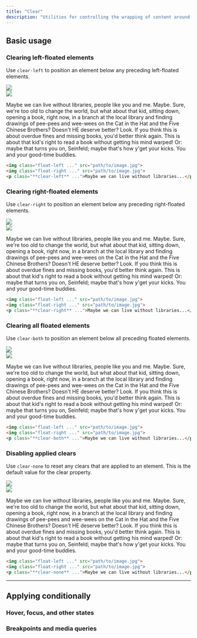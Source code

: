 ```yaml
---
title: "Clear"
description: "Utilities for controlling the wrapping of content around an element."
---
```




## Basic usage

### Clearing left-floated elements

Use `clear-left` to position an element below any preceding left-floated elements.

<Example resizable p="none">
  <div class="mx-4 bg-white shadow-xl p-8 text-gray-700 text-sm sm:text-base leading-6 sm:leading-7">
    <div class="float-left mb-4 rounded-xl overflow-hidden">
      <div class="relative aspect-w-1 aspect-h-1 sm:aspect-w-16 sm:aspect-h-9 w-24 sm:w-44">
        <img class="object-cover" src="https://images.unsplash.com/photo-1554629947-334ff61d85dc?ixid=MnwxMjA3fDB8MHxwaG90by1wYWdlfHx8fGVufDB8fHx8&ixlib=rb-1.2.1&auto=format&fit=crop&w=320&q=80" />
        <div class="absolute inset-0 ring-1 ring-inset ring-black/10 rounded-xl"></div>
      </div>
    </div>
    <div class="float-right ml-6 mb-4 rounded-xl overflow-hidden ">
      <div class="relative aspect-w-1 aspect-h-1 sm:aspect-w-16 sm:aspect-h-9 w-40 sm:w-64">
        <img class="object-cover" src="https://images.unsplash.com/photo-1554629947-334ff61d85dc?ixid=MnwxMjA3fDB8MHxwaG90by1wYWdlfHx8fGVufDB8fHx8&ixlib=rb-1.2.1&auto=format&fit=crop&w=320&q=80" />
        <div class="absolute inset-0 ring-1 ring-inset ring-black/10 rounded-xl"></div>
      </div>
    </div>
    <p class="clear-left text-justify">Maybe we can live without libraries, people like you and me. Maybe. Sure, we're too old to change the world, but what about that kid, sitting down, opening a book, right now, in a branch at the local library and finding drawings of pee-pees and wee-wees on the Cat in the Hat and the Five Chinese Brothers? Doesn't HE deserve better? Look. If you think this is about overdue fines and missing books, you'd better think again. This is about that kid's right to read a book without getting his mind warped! Or: maybe that turns you on, Seinfeld; maybe that's how y'get your kicks. You and your good-time buddies.</p>
  </div>
</Example>

```html
<img class="float-left ..." src="path/to/image.jpg">
<img class="float-right ..." src="path/to/image.jpg">
<p class="**clear-left** ...">Maybe we can live without libraries...</p>
```

### Clearing right-floated elements

Use `clear-right` to position an element below any preceding right-floated elements.

<Example resizable p="none">
  <div class="mx-4 bg-white shadow-xl p-8 text-gray-700 text-sm sm:text-base leading-6 sm:leading-7">
    <div class="float-left mr-6 mb-4 rounded-xl overflow-hidden">
      <div class="relative aspect-w-4 aspect-h-5 sm:aspect-w-16 sm:aspect-h-9 w-28 sm:w-64">
        <img class="object-cover" src="https://images.unsplash.com/photo-1554629947-334ff61d85dc?ixid=MnwxMjA3fDB8MHxwaG90by1wYWdlfHx8fGVufDB8fHx8&ixlib=rb-1.2.1&auto=format&fit=crop&w=320&q=80" />
        <div class="absolute inset-0 ring-1 ring-inset ring-black/10 rounded-xl"></div>
      </div>
    </div>
    <div class="float-right mb-4 rounded-xl overflow-hidden ">
      <div class="relative aspect-w-4 aspect-h-5 sm:aspect-w-16 sm:aspect-h-9 w-20 sm:w-44">
        <img class="object-cover" src="https://images.unsplash.com/photo-1554629947-334ff61d85dc?ixid=MnwxMjA3fDB8MHxwaG90by1wYWdlfHx8fGVufDB8fHx8&ixlib=rb-1.2.1&auto=format&fit=crop&w=320&q=80" />
        <div class="absolute inset-0 ring-1 ring-inset ring-black/10 rounded-xl"></div>
      </div>
    </div>
    <p class="clear-right text-justify">Maybe we can live without libraries, people like you and me. Maybe. Sure, we're too old to change the world, but what about that kid, sitting down, opening a book, right now, in a branch at the local library and finding drawings of pee-pees and wee-wees on the Cat in the Hat and the Five Chinese Brothers? Doesn't HE deserve better? Look. If you think this is about overdue fines and missing books, you'd better think again. This is about that kid's right to read a book without getting his mind warped! Or: maybe that turns you on, Seinfeld; maybe that's how y'get your kicks. You and your good-time buddies.</p>
  </div>
</Example>

```html
<img class="float-left ..." src="path/to/image.jpg">
<img class="float-right ..." src="path/to/image.jpg">
<p class="**clear-right** ...">Maybe we can live without libraries...</p>
```

### Clearing all floated elements

Use `clear-both` to position an element below all preceding floated elements.

<Example resizable p="none">
  <div class="mx-4 bg-white shadow-xl p-8 text-gray-700 text-sm sm:text-base leading-6 sm:leading-7">
    <div class="float-left mb-4 rounded-xl overflow-hidden">
      <div class="relative aspect-w-16 aspect-h-9 w-44">
        <img class="object-cover" src="https://images.unsplash.com/photo-1554629947-334ff61d85dc?ixid=MnwxMjA3fDB8MHxwaG90by1wYWdlfHx8fGVufDB8fHx8&ixlib=rb-1.2.1&auto=format&fit=crop&w=320&q=80" />
        <div class="absolute inset-0 ring-1 ring-inset ring-black/10 rounded-xl"></div>
      </div>
    </div>
    <div class="float-right ml-6 mb-4 rounded-xl overflow-hidden ">
      <div class="relative aspect-w-16 aspect-h-9 w-64">
        <img class="object-cover" src="https://images.unsplash.com/photo-1554629947-334ff61d85dc?ixid=MnwxMjA3fDB8MHxwaG90by1wYWdlfHx8fGVufDB8fHx8&ixlib=rb-1.2.1&auto=format&fit=crop&w=320&q=80" />
        <div class="absolute inset-0 ring-1 ring-inset ring-black/10 rounded-xl"></div>
      </div>
    </div>
    <p class="clear-both text-justify">Maybe we can live without libraries, people like you and me. Maybe. Sure, we're too old to change the world, but what about that kid, sitting down, opening a book, right now, in a branch at the local library and finding drawings of pee-pees and wee-wees on the Cat in the Hat and the Five Chinese Brothers? Doesn't HE deserve better? Look. If you think this is about overdue fines and missing books, you'd better think again. This is about that kid's right to read a book without getting his mind warped! Or: maybe that turns you on, Seinfeld; maybe that's how y'get your kicks. You and your good-time buddies.</p>
  </div>
</Example>

```html
<img class="float-left ..." src="path/to/image.jpg">
<img class="float-right ..." src="path/to/image.jpg">
<p class="**clear-both** ...">Maybe we can live without libraries...</p>
```

### Disabling applied clears

Use `clear-none` to reset any clears that are applied to an element. This is the default value for the clear property.

<Example resizable p="none">
  <div class="mx-4 bg-white shadow-xl p-8 text-gray-700">
    <div class="relative float-left mr-6 mb-4 rounded-xl overflow-hidden">
      <div class="relative aspect-w-16 aspect-h-9 w-44">
        <img class="h-24 object-cover" src="https://images.unsplash.com/photo-1554629947-334ff61d85dc?ixid=MnwxMjA3fDB8MHxwaG90by1wYWdlfHx8fGVufDB8fHx8&ixlib=rb-1.2.1&auto=format&fit=crop&w=320&q=80" />
        <div class="absolute inset-0 ring-1 ring-inset ring-black/10 rounded-xl"></div>
      </div>
    </div>
    <div class="relative float-right ml-6 mb-4 rounded-xl overflow-hidden">
      <div class="relative aspect-w-16 aspect-h-9 w-64">
        <img class="h-36 object-cover" src="https://images.unsplash.com/photo-1554629947-334ff61d85dc?ixid=MnwxMjA3fDB8MHxwaG90by1wYWdlfHx8fGVufDB8fHx8&ixlib=rb-1.2.1&auto=format&fit=crop&w=320&q=80" />
        <div class="absolute inset-0 ring-1 ring-inset ring-black/10 rounded-xl"></div>
      </div>
    </div>
    <p class="clear-none text-justify">Maybe we can live without libraries, people like you and me. Maybe. Sure, we're too old to change the world, but what about that kid, sitting down, opening a book, right now, in a branch at the local library and finding drawings of pee-pees and wee-wees on the Cat in the Hat and the Five Chinese Brothers? Doesn't HE deserve better? Look. If you think this is about overdue fines and missing books, you'd better think again. This is about that kid's right to read a book without getting his mind warped! Or: maybe that turns you on, Seinfeld; maybe that's how y'get your kicks. You and your good-time buddies.</p>
  </div>
</Example>

```html
<img class="float-left ..." src="path/to/image.jpg">
<img class="float-right ..." src="path/to/image.jpg">
<p class="**clear-none** ...">Maybe we can live without libraries...</p>
```

---

## <Heading ignore>Applying conditionally</Heading>

### <Heading ignore>Hover, focus, and other states</Heading>

<HoverFocusAndOtherStates defaultClass="clear-left" featuredClass="clear-none" element="p" />

### <Heading ignore>Breakpoints and media queries</Heading>

<BreakpointsAndMediaQueries defaultClass="clear-left" featuredClass="clear-none" element="p" />
